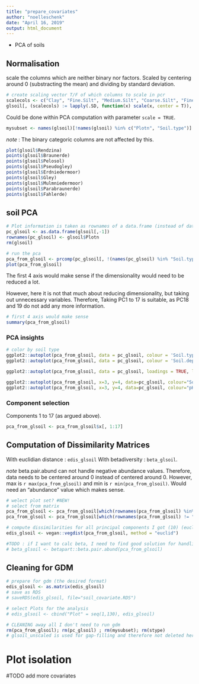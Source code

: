 ```yaml
---
title: "prepare_covariates"
author: "noelleschenk"
date: "April 16, 2019"
output: html_document
---
```


- PCA of soils

## Normalisation
scale the columns which are neither binary nor factors. Scaled by centering around 0 (substracting the mean) and dividing by standard deviation.
```r
# create scaling vector T/F of which columns to scale in pcr
scalecols <- c("Clay", "Fine.Silt", "Medium.Silt", "Coarse.Silt", "Fine.Sand", "Medium.Sand", "Coarse.Sand", "pH", "Soil.depth", "TWI")
glsoil[, (scalecols) := lapply(.SD, function(x) scale(x, center = T)), .SDcols = scalecols]
```


Could be done within PCA computation with parameter `scale = TRUE`.
```r
mysubset <- names(glsoil)[!names(glsoil) %in% c("Plotn", "Soil.type")]
```
*note* : The binary categoric columns are not affected by this.
```r
plot(glsoil$Rendzina)
points(glsoil$Braunerde)
points(glsoil$Pelosol)
points(glsoil$Pseudogley)
points(glsoil$Erdniedermoor)
points(glsoil$Gley)
points(glsoil$Mulmniedermoor)
points(glsoil$Parabraunerde)
points(glsoil$Fahlerde)
```


## soil PCA
```r
# Plot information is taken as rownames of a data.frame (instead of data.table).
pc_glsoil <- as.data.frame(glsoil[,-1])
rownames(pc_glsoil) <- glsoil$Plotn
rm(glsoil)

# run the pca
pca_from_glsoil <- prcomp(pc_glsoil[, !(names(pc_glsoil) %in% "Soil.type")], scale = F)
plot(pca_from_glsoil) 
```
The first 4 axis would make sense if the dimensionality would need to be reduced a lot. 

However, here it is not that much about reducing dimensionality, but taking out unnecessary variables. Therefore, Taking PC1 to 17 is suitable, as PC18 and 19 do not add any more information.
```r
# first 4 axis would make sense
summary(pca_from_glsoil)
```

### PCA insights
```r
# color by soil type
ggplot2::autoplot(pca_from_glsoil, data = pc_glsoil, colour = 'Soil.type')
ggplot2::autoplot(pca_from_glsoil, data = pc_glsoil, colour = 'Soil.depth')

ggplot2::autoplot(pca_from_glsoil, data = pc_glsoil, loadings = TRUE, loadings.colour = 'darkgray', loadings.label = TRUE, loadings.label.size = 2)
```

```r
ggplot2::autoplot(pca_from_glsoil, x=3, y=4, data=pc_glsoil, colour="Soil.type")
ggplot2::autoplot(pca_from_glsoil, x=3, y=4, data=pc_glsoil, colour="pH")
```

### Component selection
Components 1 to 17 (as argued above).
```r
pca_from_glsoil <- pca_from_glsoil$x[, 1:17]
```

## Computation of Dissimilarity Matrices
With euclidian distance : `edis_glsoil`
With betadiversity : `beta_glsoil`.

*note* beta.pair.abund can not handle negative abundance values. Therefore, data needs to be centered around 0 instead of centered around 0. However, max is `r max(pca_from_glsoil)` and min is `r min(pca_from_glsoil)`. Would need an "abundance" value which makes sense.

```r
# welect plot set? #NEW!
# select from matrix
pca_from_glsoil <- pca_from_glsoil[which(rownames(pca_from_glsoil) %in% plotNAset), ]
pca_from_glsoil <- pca_from_glsoil[which(rownames(pca_from_glsoil) != "HEG31"), ]

# compute dissimilarities for all principal components I got (10) (euclidian distance)
edis_glsoil <- vegan::vegdist(pca_from_glsoil, method = "euclid")

#TODO : if I want to calc beta, I need to find good solution for handling negative values.
# beta_glsoil <- betapart::beta.pair.abund(pca_from_glsoil)
```

## Cleaning for GDM
```r
# prepare for gdm (the desired format)
edis_glsoil <- as.matrix(edis_glsoil)
# save as RDS
# saveRDS(edis_glsoil, file="soil_covariate.RDS")

# select Plots for the analysis
# edis_glsoil <- cbind("Plot" = seq(1,130), edis_glsoil)

# CLEANING away all I don't need to run gdm
rm(pca_from_glsoil); rm(pc_glsoil) ; rm(mysubset); rm(stype)
# glsoil_unscaled is used for gap-filling and therefore not deleted here.
```


# Plot isolation

#TODO add more covariates